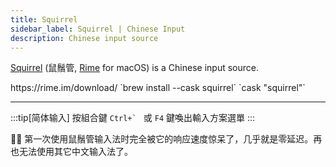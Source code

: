 ```yaml
---
title: Squirrel
sidebar_label: Squirrel | Chinese Input
description: Chinese input source
---
```


[Squirrel](https://github.com/rime/squirrel) (鼠鬚管, [Rime](https://rime.im/) for macOS) is a Chinese input source.


<Tabs>
  <TabItem value="download" label="Download">
    https://rime.im/download/
  </TabItem>
  <TabItem value="homebrew" label="Brew install" default>
    `brew install --cask squirrel`
  </TabItem>
  <TabItem value="brewfile" label="Brewfile">
    `cask "squirrel"`
  </TabItem>
</Tabs>

---

:::tip[简体输入]
按組合鍵 ``Ctrl+` `` 或 `F4` 鍵喚出輸入方案選單
:::

👨‍💻 第一次使用鼠鬚管输入法时完全被它的响应速度惊呆了，几乎就是零延迟。再也无法使用其它中文输入法了。
